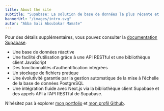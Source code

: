 ```yaml
---
title: About the site
subtitle: "Supabase: La solution de base de données la plus récente et la plus rapide pour les applications modernes."
bannerUrl: "/images/intro.svg"
autor: "Abba Sali Aboubakar Mamate"
---
```


Pour des détails supplémentaires, vous pouvez consulter la [documentation Supabase](https://supabase.com/docs).

- Une base de données réactive
- Une facilité d’utilisation grâce à une API RESTful et une bibliothèque client JavaScript
- Des fonctionnalités d’authentification intégrées
- Un stockage de fichiers pratique
- Une évolutivité garantie par la gestion automatique de la mise à l’échelle de la base de données PostgreSQL
- Une intégration fluide avec Next.js via la bibliothèque client Supabase et des appels API à l’API RESTful de Supabase.

N’hésitez pas à explorer [mon portfolio](votre-lien-portfolio) et [mon profil Github](votre-lien-github).
